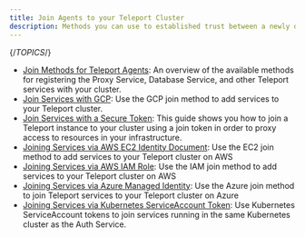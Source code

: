 ```yaml
---
title: Join Agents to your Teleport Cluster
description: Methods you can use to established trust between a newly deployed Teleport agent and your Teleport cluster so you can protect resources.
---
```


{/*TOPICS*/}

- [Join Methods for Teleport Agents](overview.mdx): An overview of the available methods for registering the Proxy Service, Database Service, and other Teleport services with your cluster.
- [Join Services with GCP](gcp.mdx): Use the GCP join method to add services to your Teleport cluster.
- [Join Services with a Secure Token](join-token.mdx): This guide shows you how to join a Teleport instance to your cluster using a join token in order to proxy access to resources in your infrastructure.
- [Joining Services via AWS EC2 Identity Document](aws-ec2.mdx): Use the EC2 join method to add services to your Teleport cluster on AWS
- [Joining Services via AWS IAM Role](aws-iam.mdx): Use the IAM join method to add services to your Teleport cluster on AWS
- [Joining Services via Azure Managed Identity](azure.mdx): Use the Azure join method to join Teleport services to your Teleport cluster on Azure
- [Joining Services via Kubernetes ServiceAccount Token](kubernetes.mdx): Use Kubernetes ServiceAccount tokens to join services running in the same Kubernetes cluster as the Auth Service.
